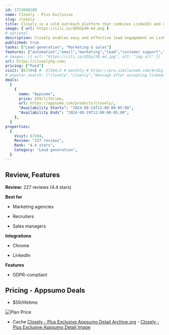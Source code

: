 ```yaml
---
id: 1723698189
name: Closely - Plus Exclusive
slug: closely
title: Closely is a cold outreach platform that combines LinkedIn and email automation with B2B database
image: { url: https://iili.io/dE0Sp49.md.png }
# optional
description: Closely enables easy and effective lead engagement on LinkedIn and email with multi-action sequences and personalized campaignsBuild laser-focused prospect lists and maintain good sender rep with email validation and lead finder tool
published: true
tasks: ["Lead generation", "Marketing & sales"]
features: ["automation","email","marketing","lead","customer support","collaboration","analytics"]
# images: [{ url: "https://iili.io/dI8yiYB.md.jpg", alt: "img alt" }]
url: https://closelyhq.com/
pricing: ["Paid"]
visit: [67394] #  67394/3 # monthly # https://pro.similarweb.com/#/digitalsuite/websiteanalysis/home
# popular_search: ["closely","cloesly","message after accepting linkedin request connection","linked in accounts buy","how to thank someone on linkedin for session","closelyhq","grid.upgrade","grid.upgrade","grid.upgrade","grid.upgrade"]
deals:
  [
    {
      name: "Appsumo",
      price: $59/lifetime,
      url: https://appsumo.com/products/closely/,
      "Availability Starts": "2024-08-14T12:00:00-05:00",
      "Availability Ends": "2024-08-19T12:00:00-05:00",
    },
  ]
properties:
  {
    Visit: 67394,
    Review: "227 reviews",
    Rank: "4.4 stars",
    Category: "Lead generation",
  }
---
```


## Review, Features

**Review:** 227 reviews (4.4 stars)

**Best for**

- Marketing agencies

- Recruiters

- Sales managers

**Integrations**

- Chrome

- LinkedIn

**Features**

- GDPR-compliant

## Pricing - Appsumo Deals

- $59/lifetime

<Img src="https://iili.io/dEVaTP4.png" alt="Plan Price" />

- Cache [Closely - Plus Exclusive Appsumo Detail Archive.org](https://web.archive.org/web/*/https://appsumo.com/products/closely/) - [Closely - Plus Exclusive Appsumo Detail Image](https://iili.io/dEVam0l.png)
